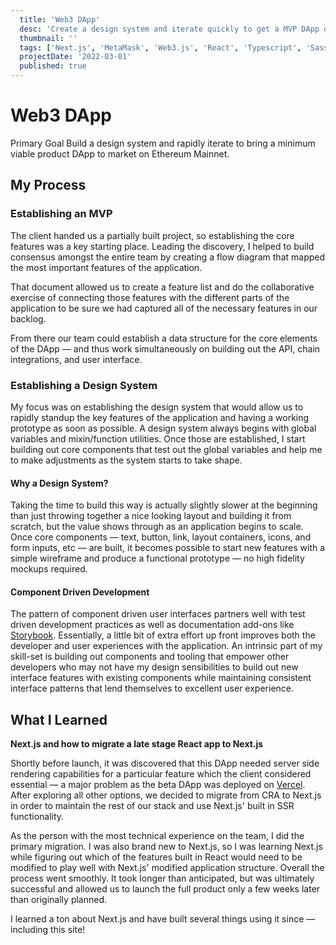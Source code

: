 ```yaml
---
  title: 'Web3 DApp'
  desc: 'Create a design system and iterate quickly to get a MVP DApp deployed on ETH Mainnet'
  thumbnail: ''
  tags: ['Next.js', 'MetaMask', 'Web3.js', 'React', 'Typescript', 'Sass', 'Design Systems']
  projectDate: '2022-03-01'
  published: true
---
```


# Web3 DApp

<Label>Primary Goal</Label>
<Text>Build a design system and rapidly iterate to bring a minimum viable product DApp to market on Ethereum Mainnet.</Text>

## My Process

### Establishing an MVP

  The client handed us a partially built project, so establishing the core features was a key starting place. Leading the discovery, I helped to build consensus amongst the entire team by creating a flow diagram that mapped the most important features of the application. 

  That document allowed us to create a feature list and do the collaborative exercise of connecting those features with the different parts of the application to be sure we had captured all of the necessary features in our backlog.

  From there our team could establish a data structure for the core elements of the DApp — and thus work simultaneously on building out the API, chain integrations, and user interface.

### Establishing a Design System

  My focus was on establishing the design system that would allow us to rapidly standup the key features of the application and having a working prototype as soon as possible. A design system always begins with global variables and mixin/function utilities. Once those are established, I start building out core components that test out the global variables and help me to make adjustments as the system starts to take shape.

#### Why a Design System?

  Taking the time to build this way is actually slightly slower at the beginning than just throwing together a nice looking layout and building it from scratch, but the value shows through as an application begins to scale. Once core components — text, button, link, layout containers, icons, and form inputs, etc — are built, it becomes possible to start new features with a simple wireframe and produce a functional prototype — no high fidelity mockups required.

#### Component Driven Development

  The pattern of component driven user interfaces partners well with test driven development practices as well as documentation add-ons like [Storybook](https://storybook.js.org/). Essentially, a little bit of extra effort up front improves both the developer and user experiences with the application. An intrinsic part of my skill-set is building out components and tooling that empower other developers who may not have my design sensibilities to build out new interface features with existing components while maintaining consistent interface patterns that lend themselves to excellent user experience.

## What I Learned

  **Next.js and how to migrate a late stage React app to Next.js** 
  
  Shortly before launch, it was discovered that this DApp needed server side rendering capabilities for a particular feature which the client considered essential — a major problem as the beta DApp was deployed on [Vercel](https://vercel.com/). After exploring all other options, we decided to migrate from CRA to Next.js in order to maintain the rest of our stack and use Next.js' built in SSR functionality.

  As the person with the most technical experience on the team, I did the primary migration. I was also brand new to Next.js, so I was learning Next.js while figuring out which of the features built in React would need to be modified to play well with Next.js' modified application structure. Overall the process went smoothly. It took longer than anticipated, but was ultimately successful and allowed us to launch the full product only a few weeks later than originally planned.

  I learned a ton about Next.js and have built several things using it since — including this site!
